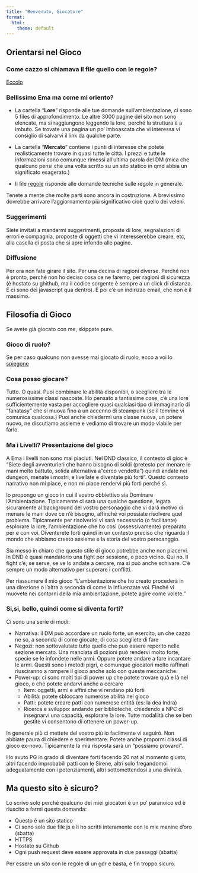 ```yaml
---
title: "Benvenuto, Giocatore"
format:
  html:
    theme: default
---
```

<div class="dm-only" style="display:none;">
  <p>Contenuto per DM</p>

<!-- INIZIO COSE DM ------------------------------------------------------------------------- -->

## Lore Nascosta 

- [Angeli](/capitoli/Lore/Approfondimenti/Lore%20Nascosta/angeli.html)
- [Bardi](/capitoli/Lore/Approfondimenti/Lore%20Nascosta/bardi.html)
- [Celestiali](/capitoli/Lore/Approfondimenti/Lore%20Nascosta/celestiali.html)
- [Cosmologia](/capitoli/Lore/Approfondimenti/Lore%20Nascosta/cosmo.html)
- [Bestiario](/capitoli/Lore/Approfondimenti/Lore%20Nascosta/creature.html)
- [Guerre degli angeli](/capitoli/Lore/Approfondimenti/Lore%20Nascosta/guerreangeli.html)
- [Elenco metalli](/capitoli/Lore/Approfondimenti/Lore%20Nascosta/metalli_completo.html)
- [Rune](/capitoli/Lore/Approfondimenti/Lore%20Nascosta/rune.html)
- [Stelle](/capitoli/Lore/Approfondimenti/Lore%20Nascosta/stelle.html)
- [Venatores](/capitoli/Lore/Approfondimenti/Lore%20Nascosta/venatores.html)
- [Vie sicure](/capitoli/Lore/Approfondimenti/Lore%20Nascosta/vie_sicure.html)

## Classi Nascoste 

- [Arcanista](/capitoli/Regole/Classi%20Nascoste/arcanista.html)
- [Astrologo](/capitoli/Regole/Classi%20Nascoste/astrologo.html)
- [Bardo](/capitoli/Regole/Classi%20Nascoste/bardo.html)
- [chierico](/capitoli/Regole/Classi%20Nascoste/chierico.html)
- [Elfo](/capitoli/Regole/Classi%20Nascoste/elfo.html)
- [Figlio di Fata](/capitoli/Regole/Classi%20Nascoste/figlio_di_fata.html)
- [Gnomo](/capitoli/Regole/Classi%20Nascoste/gnomo.html)
- [Mago da Guerra](/capitoli/Regole/Classi%20Nascoste/mago_guerra.html)
- [Nephelim](/capitoli/Regole/Classi%20Nascoste/nephelim.html)
- [Pirata](/capitoli/Regole/Classi%20Nascoste/pirata.html)
- [Vampiro](/capitoli/Regole/Classi%20Nascoste/vampiro.html)
- [Venatores](/capitoli/Regole/Classi%20Nascoste/venatores.html)

## Meccaniche Nascoste

- [Percezione magico](/capitoli/Regole/meccaniche_nascoste/percezione_magico.html)

## Power up 


<!-- FINE COSE DM ------------------------------------------------------------------------- -->
</div>

## Orientarsi nel Gioco

### Come cazzo si chiamava il file quello con le regole? 

[Eccolo](/capitoli/Regole/creazione.html)

### Bellissimo Ema ma come mi oriento? 

- La cartella "**Lore**" risponde alle tue domande sull'ambientazione, ci sono 5 files di approfondimento. Le altre 3000 pagine del sito non sono elencate, ma si raggiungono leggendo la lore, perché la struttura è a imbuto.  Se trovate una pagina un po' imboascata che vi interessa vi consiglio di salvarvi il link da qualche parte.

- La cartella "**Mercato**" contiene i punti di interesse che potete realisticamente trovare in quasi tutte le città. I prezzi e tutte le informazioni sono comunque rimessi  all'ultima parola del DM (mica che qualcuno pensi che una volta scritto su un sito statico in qmd abbia un significato esagerato.)

- Il file [regole](/capitoli/Regole/regolamento.html) risponde alle domande tecniche sulle regole in generale. 

Tenete a mente che molte parti sono ancora in costruzione. A brevissimo dovrebbe arrivare l'aggiornamento più significativo cioè quello dei veleni. 

### Suggerimenti 

Siete invitati a mandarmi suggerimenti, proposte di lore, segnalazioni di errori e compagnia, proposte  di oggetti che vi interesserebbe creare, etc, alla casella di posta che si apre infondo alle pagine.


### Diffusione 

Per ora non fate girare il sito. Per una decina di ragioni diverse. Perché non è pronto, perché non ho deciso cosa ce ne faremo, per ragioni di sicurezza (è hostato su ghithub, ma il codice sorgente è sempre a un click di distanza. E ci sono dei javascript qua dentro). E poi c'è un indirizzo email, che non è il massimo. 

## Filosofia di Gioco

Se avete già giocato con me, skippate pure.

### Gioco di ruolo?

Se per caso qualcuno non avesse mai giocato di ruolo, ecco a voi lo [spiegone](/capitoli/Regole/spiegone.html)

### Cosa posso giocare? 

Tutto. O quasi. Puoi combinare le abilità  disponibli, o scegliere tra le numerosissime classi nascoste. Ho pensato a tantissime cose, c'è una lore sufficientemente vasta per accogliere quasi qualsiasi tipo di immaginario di "fanatasy" che si muova fino a un accenno di steampunk (se il temrine vi comunica qualcosa.) Puoi anche chiedermi una classe nuova, un potere nuovo, ne discutiamo assieme e vediamo di trovare un modo viabile per farlo. 

### Ma i Livelli? Presentazione del gioco

A Ema i livelli non sono mai piaciuti. Nel DND classico, il contesto di gioc è "Siete degli avventurieri che hanno bisogno di soldi (pretesto per menare le mani molto battuto, solida alternativa a "cerco vendetta") quindi andate nei dungeon, menate i mostri, e livellate e diventate più forti". Questo contesto narrativo non mi piace, e non mi piace rendervi più forti perché sì. 

Io propongo un gioco in cui il vostro obbiettivo sia Dominare l'Ambientazione. Tipicamente ci sarà una qualche questione, legata sicuramente al background del vostro personaggio che vi darà motivo di menare le mani dove ce n'è bisogno, affinché voi possiate risolvere quel problema. Tipicamente per risolverloi vi sarà necessario (o facilitante)  esplorare la lore, l'ambientazione che ho così (ossessivamente) preparato per e con voi. Diventerete forti quindi in un contesto preciso che riguarda il mondo che abbiamo creato assieme e la storia del vostro persoanggio. 

Sia messo in chiaro che questo stile di gioco potrebbe anche non piacervi. In DND è quasi mandatorio una fight per sessione, o poco vicino. Qui no. Il fight c'è, se serve, se ve lo andate a cercare, ma si può anche schivare. C'è sempre un modo alternativo per superare i conflitti. 

Per riassumere il mio gioco "L'ambientazione che ho creato procederà in una direzione o l'altra a seconda di come la influenzate voi. Finché vi muovete nei contorni della mia ambientazione, potete agire come volete. "

### Si,si, bello, quindi come si diventa forti? 

Ci sono una serie  di modi:

- Narrativa: il DM può accordare un ruolo forte, un esercito, un che cazzo ne so, a seconda di come giocate, di cosa scegliete di fare 
- Negozi: non sottovalutate tutto quello che può essere reperito nelle sezione mercato. Una manciata di pozioni può rendervi molto forte, specie se le infondete nelle armi. Oppure potete andare a fare incantare le armi. Questi sono i metodi pigri, e comunque giocatori molto raffinati riusciranno a rompere il gioco anche solo con queste meccaniche. 
- Power-up: ci sono molti tipi di power up che potete trovare quà e là nel gioco, o che potete  andarvi anche a cercare 
  - Item: oggetti, armi e affini che vi rendano più forti 
  - Abilità: potete sbloccare numerose abilità nel gioco
  - Patti: potete creare patti con numerose entità (es: la dea Indra)
  - Ricerca e sviluppo: andando per biblioteche, chiedendo a NPC di insegnarvi una capacità, esplorare la lore. Tutte modaliità che se ben gestite vi consentono di ottenere un power-up. 

In generale più ci mettete del vostro più io facilmente vi seguirò. Non abbiate paura di chiedere e sperimentare. Potete anche propormi classi di gioco ex-novo. Tipicamente la mia risposta sarà un "possiamo provarci". 

Ho avuto PG in grado di diventare forti facendo 20 nat al momento giusto, altri facendo improbabili patti con le Sirene, altri solo fregandomoi adeguatamente con i potenziamenti, altri sottomettendosi a una divinità.

## Ma questo sito è sicuro? 

Lo scrivo solo perché qualcuno dei miei giocatori è un po' paranoico ed è riuscito a farmi questa domanda:

- Questo è un sito statico
- Ci sono solo due file js e li ho scritti interamente con le mie manine d'oro (sbatta)
- HTTPS 
- Hostato su Github 
- Ogni push request deve essere approvata in due passaggi (sbatta)

Per essere un sito con le regole di un gdr e basta, è fin troppo sicuro. 